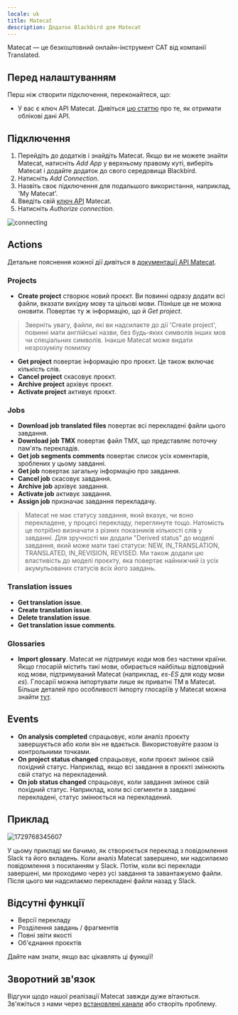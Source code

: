 ```yaml
---
locale: uk
title: Matecat
description: Додаток Blackbird для Matecat
---
```


<LinkCard title="View on Github" target="_blank" href="https://github.com/bb-io/Matecat" icon="github" />

Matecat — це безкоштовний онлайн-інструмент CAT від компанії Translated.

## Перед налаштуванням

Перш ніж створити підключення, переконайтеся, що:

- У вас є ключ API Matecat. Дивіться [цю статтю](https://guides.matecat.com/obtaining-api-credentials) про те, як отримати облікові дані API.

## Підключення

1. Перейдіть до додатків і знайдіть Matecat. Якщо ви не можете знайти Matecat, натисніть _Add App_ у верхньому правому куті, виберіть Matecat і додайте додаток до свого середовища Blackbird.
2. Натисніть _Add Connection_.
3. Назвіть своє підключення для подальшого використання, наприклад, 'My Matecat'.
4. Введіть свій [ключ API](https://guides.matecat.com/obtaining-api-credentials) Matecat.
5. Натисніть _Authorize connection_.

![connecting](https://raw.githubusercontent.com/bb-io/Matecat/main/image/README/1693310380983.png)

## Actions

Детальне пояснення кожної дії дивіться в [документації API Matecat](https://www.matecat.com/api/docs#/).

### Projects

- **Create project** створює новий проєкт. Ви повинні одразу додати всі файли, вказати вихідну мову та цільові мови. Пізніше це не можна оновити. Повертає ту ж інформацію, що й _Get project_.
> Зверніть увагу, файли, які ви надсилаєте до дії 'Create project', повинні мати англійські назви, без будь-яких символів інших мов чи спеціальних символів. Інакше Matecat може видати незрозумілу помилку
- **Get project** повертає інформацію про проєкт. Це також включає кількість слів.
- **Cancel project** скасовує проєкт.
- **Archive project** архівує проєкт.
- **Activate project** активує проєкт.

### Jobs

- **Download job translated files** повертає всі перекладені файли цього завдання.
- **Download job TMX** повертає файл TMX, що представляє поточну пам'ять перекладів.
- **Get job segments comments** повертає список усіх коментарів, зроблених у цьому завданні.
- **Get job** повертає загальну інформацію про завдання.
- **Cancel job** скасовує завдання.
- **Archive job** архівує завдання.
- **Activate job** активує завдання.
- **Assign job** призначає завдання перекладачу.

> Matecat не має статусу завдання, який вказує, чи воно перекладене, у процесі перекладу, переглянуте тощо. Натомість це потрібно визначати з різних показників кількості слів у завданні. Для зручності ми додали "Derived status" до моделі завдання, який може мати такі статуси: NEW, IN_TRANSLATION, TRANSLATED, IN_REVISION, REVISED. Ми також додали цю властивість до моделі проєкту, яка повертає найнижчий із усіх акумульованих статусів всіх його завдань.

### Translation issues

- **Get translation issue**.
- **Create translation issue**.
- **Delete translation issue**.
- **Get translation issue comments**.

### Glossaries

- **Import glossary**. Matecat не підтримує коди мов без частини країни. Якщо глосарій містить такі мови, обирається найбільш відповідний код мови, підтримуваний Matecat (наприклад, _es-ES_ для коду мови _es_). Глосарії можна імпортувати лише як приватні TM в Matecat. Більше деталей про особливості імпорту глосаріїв у Matecat можна знайти [тут](https://guides.matecat.com/how-to-add-a-glossary).

## Events

- **On analysis completed** спрацьовує, коли аналіз проєкту завершується або коли він не вдається. Використовуйте разом із контрольними точками.
- **On project status changed** спрацьовує, коли проєкт змінює свій похідний статус. Наприклад, якщо всі завдання в проєкті змінюють свій статус на перекладений.
- **On job status changed** спрацьовує, коли завдання змінює свій похідний статус. Наприклад, коли всі сегменти в завданні перекладені, статус змінюється на перекладений.

## Приклад

![1729768345607](https://raw.githubusercontent.com/bb-io/Matecat/main/image/README/1729768345607.png)

У цьому прикладі ми бачимо, як створюється переклад з повідомлення Slack та його вкладень. Коли аналіз Matecat завершено, ми надсилаємо повідомлення з посиланням у Slack. Потім, коли всі переклади завершені, ми проходимо через усі завдання та завантажуємо файли. Після цього ми надсилаємо перекладені файли назад у Slack.

## Відсутні функції

- Версії перекладу
- Розділення завдань / фрагментів
- Повні звіти якості
- Об'єднання проєктів

Дайте нам знати, якщо вас цікавлять ці функції!

## Зворотний зв'язок

Відгуки щодо нашої реалізації Matecat завжди дуже вітаються. Зв'яжіться з нами через [встановлені канали](https://www.blackbird.io/) або створіть проблему.